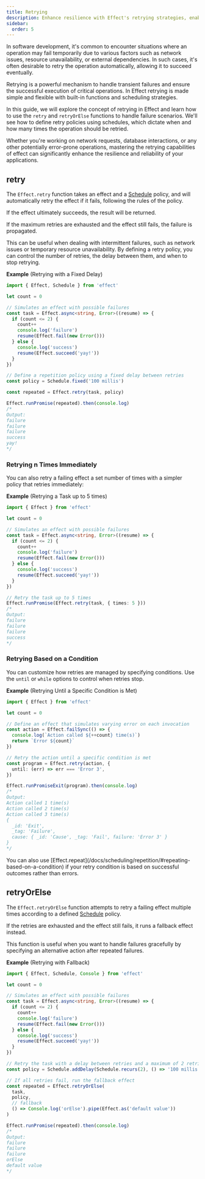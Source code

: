 ```yaml
---
title: Retrying
description: Enhance resilience with Effect's retrying strategies, enabling robust handling of transient failures with customizable retry policies and fallback mechanisms.
sidebar:
  order: 5
---
```



In software development, it's common to encounter situations where an operation may fail temporarily due to various factors such as network issues, resource unavailability, or external dependencies. In such cases, it's often desirable to retry the operation automatically, allowing it to succeed eventually.

Retrying is a powerful mechanism to handle transient failures and ensure the successful execution of critical operations. In Effect retrying is made simple and flexible with built-in functions and scheduling strategies.

In this guide, we will explore the concept of retrying in Effect and learn how to use the `retry` and `retryOrElse` functions to handle failure scenarios. We'll see how to define retry policies using schedules, which dictate when and how many times the operation should be retried.

Whether you're working on network requests, database interactions, or any other potentially error-prone operations, mastering the retrying capabilities of effect can significantly enhance the resilience and reliability of your applications.

## retry

The `Effect.retry` function takes an effect and a [Schedule](/docs/scheduling/introduction/) policy, and will automatically retry the effect if it fails, following the rules of the policy.

If the effect ultimately succeeds, the result will be returned.

If the maximum retries are exhausted and the effect still fails, the failure is propagated.

This can be useful when dealing with intermittent failures, such as network issues or temporary resource unavailability. By defining a retry policy, you can control the number of retries, the delay between them, and when to stop retrying.

**Example** (Retrying with a Fixed Delay)

```ts twoslash
import { Effect, Schedule } from 'effect'

let count = 0

// Simulates an effect with possible failures
const task = Effect.async<string, Error>((resume) => {
  if (count <= 2) {
    count++
    console.log('failure')
    resume(Effect.fail(new Error()))
  } else {
    console.log('success')
    resume(Effect.succeed('yay!'))
  }
})

// Define a repetition policy using a fixed delay between retries
const policy = Schedule.fixed('100 millis')

const repeated = Effect.retry(task, policy)

Effect.runPromise(repeated).then(console.log)
/*
Output:
failure
failure
failure
success
yay!
*/
```

### Retrying n Times Immediately

You can also retry a failing effect a set number of times with a simpler policy that retries immediately:

**Example** (Retrying a Task up to 5 times)

```ts twoslash
import { Effect } from 'effect'

let count = 0

// Simulates an effect with possible failures
const task = Effect.async<string, Error>((resume) => {
  if (count <= 2) {
    count++
    console.log('failure')
    resume(Effect.fail(new Error()))
  } else {
    console.log('success')
    resume(Effect.succeed('yay!'))
  }
})

// Retry the task up to 5 times
Effect.runPromise(Effect.retry(task, { times: 5 }))
/*
Output:
failure
failure
failure
success
*/
```

### Retrying Based on a Condition

You can customize how retries are managed by specifying conditions. Use the `until` or `while` options to control when retries stop.

**Example** (Retrying Until a Specific Condition is Met)

```ts twoslash
import { Effect } from 'effect'

let count = 0

// Define an effect that simulates varying error on each invocation
const action = Effect.failSync(() => {
  console.log(`Action called ${++count} time(s)`)
  return `Error ${count}`
})

// Retry the action until a specific condition is met
const program = Effect.retry(action, {
  until: (err) => err === 'Error 3',
})

Effect.runPromiseExit(program).then(console.log)
/*
Output:
Action called 1 time(s)
Action called 2 time(s)
Action called 3 time(s)
{
  _id: 'Exit',
  _tag: 'Failure',
  cause: { _id: 'Cause', _tag: 'Fail', failure: 'Error 3' }
}
*/
```

<Aside type="tip" title="Alternative">
  You can also use [Effect.repeat](/docs/scheduling/repetition/#repeating-based-on-a-condition) if
  your retry condition is based on successful outcomes rather than errors.
</Aside>

## retryOrElse

The `Effect.retryOrElse` function attempts to retry a failing effect multiple times according to a defined [Schedule](/docs/scheduling/introduction/) policy.

If the retries are exhausted and the effect still fails, it runs a fallback effect instead.

This function is useful when you want to handle failures gracefully by specifying an alternative action after repeated failures.

**Example** (Retrying with Fallback)

```ts twoslash
import { Effect, Schedule, Console } from 'effect'

let count = 0

// Simulates an effect with possible failures
const task = Effect.async<string, Error>((resume) => {
  if (count <= 2) {
    count++
    console.log('failure')
    resume(Effect.fail(new Error()))
  } else {
    console.log('success')
    resume(Effect.succeed('yay!'))
  }
})

// Retry the task with a delay between retries and a maximum of 2 retries
const policy = Schedule.addDelay(Schedule.recurs(2), () => '100 millis')

// If all retries fail, run the fallback effect
const repeated = Effect.retryOrElse(
  task,
  policy,
  // fallback
  () => Console.log('orElse').pipe(Effect.as('default value'))
)

Effect.runPromise(repeated).then(console.log)
/*
Output:
failure
failure
failure
orElse
default value
*/
```
